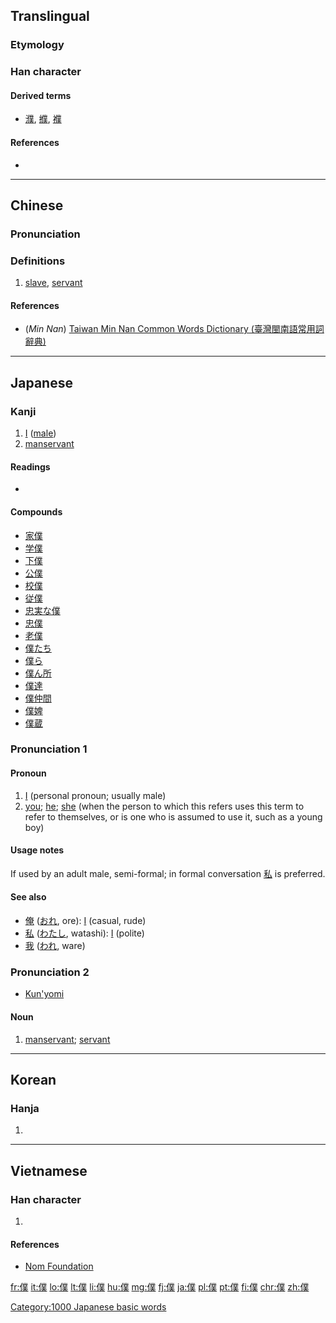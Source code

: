 {{also|仆}}<!-- may be replaced by zh-forms -->
==Translingual==
{{ja-forms|[[僕]]|[[仆]]|[[僕]]}}

===Etymology===
{{Han compound|人|alt1=亻|菐|c1=s|c2=p|t1=man|ls=psc}}

===Han character===
{{Han char|rn=9|rad=人|as=12|sn=14|four=22234|canj=OTCO|ids=⿰亻菐}}

====Derived terms====
* [[濮]], [[纀]], [[襥]]

====References====
* {{Han ref|kx=0116.180|dkj=01094|dj=0247.300|hdz=10218.090|uh=50D5|ud=20693|bh=B9B2|bd=47538}}

----

==Chinese==
{{zh-forms|s=仆}}

===Pronunciation===
{{zh-pron
|m=pú
|c=buk6
|h=pfs=phu̍k
|mn=po̍k
|w=4boq
|mc=y
|oc=y
|ma=
|cat=n
}}

===Definitions===
# [[slave]], [[servant]]
#: {{zh-usex|僕人|servant}}

====References====
*(''Min Nan'') [http://twblg.dict.edu.tw/holodict_new/index.html Taiwan Min Nan Common Words Dictionary (臺灣閩南語常用詞辭典)]

----

==Japanese==

===Kanji===
{{ja-kanji|grade=c|rs=人12}}

# [[I]] ([[male]])
# [[manservant]]

====Readings====
* {{ja-readings|on=[[ぼく]] (boku)|kun=[[しもべ]] (shimobe), [[やつがれ]] (yatsugare)}}

====Compounds====
{{der-top}}
* [[家僕]]
* [[学僕]]
* [[下僕]]
* [[公僕]]
* [[校僕]]
* [[従僕]]
* [[忠実な僕]]
* [[忠僕]]
* [[老僕]]
* [[僕たち]]
* [[僕ら]]
* [[僕ん所]]
* [[僕達]]
* [[僕仲間]]
* [[僕婢]]
* [[僕蔵]]
{{der-bottom}}

===Pronunciation 1===
{{ja-pron|ぼく|acc=a}}

====Pronoun====
{{ja-pos|pronoun|ぼく|ボク}}

# [[I]] (personal pronoun; usually male)
# [[you]]; [[he]]; [[she]] (when the person to which this refers uses this term to refer to themselves, or is one who is assumed to use it, such as a young boy)

====Usage notes====
If used by an adult male, semi-formal; in formal conversation [[私]] is preferred.
{{Japanese first-person pronouns}}

====See also====
* [[俺]] ([[おれ]], ore): [[I]] (casual, rude)
* [[私]] ([[わたし]], watashi): [[I]] (polite)
* [[我]] ([[われ]], ware)

===Pronunciation 2===
* [[訓読み|Kun'yomi]]

====Noun====
{{ja-noun|しもべ}}

# [[manservant]]; [[servant]]

[[Category:1000 Japanese basic words]]

----

==Korean==

===Hanja===
{{ko-hanja|hangeul=복|mr=pok|y=pok}}

# {{defn|lang=ko|sort=人12}}

----

==Vietnamese==

===Han character===
{{vi-hantu|[[bộc]], [[bọc]]|rs=人12}}

# {{defn|lang=vi|sort=人12}}

====References====
* [http://nomfoundation.org/common/nom_details.php?codepoint=50d5&img=1 Nom Foundation]

[[fr:僕]]
[[it:僕]]
[[lo:僕]]
[[lt:僕]]
[[li:僕]]
[[hu:僕]]
[[mg:僕]]
[[fj:僕]]
[[ja:僕]]
[[pl:僕]]
[[pt:僕]]
[[fi:僕]]
[[chr:僕]]
[[zh:僕]]
